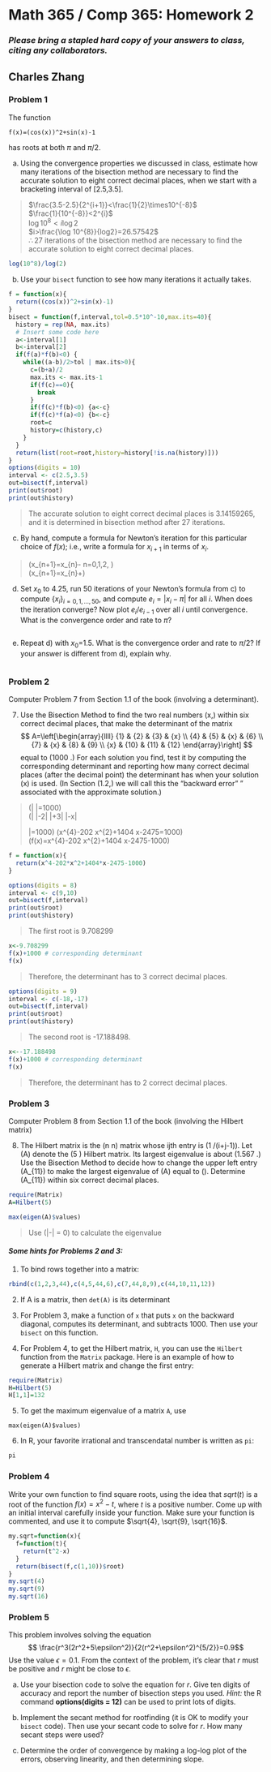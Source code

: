 # Math 365 / Comp 365: Homework 2

### *Please bring a stapled hard copy of your answers to class, citing any collaborators.*

## Charles Zhang

### Problem 1

The function
```
f(x)=(cos(x))^2+sin(x)-1
```
has roots at both $\pi$ and $\pi/2$. 

a) Using the convergence properties we discussed in class, estimate how many iterations of the bisection method are necessary to find the accurate solution to eight correct decimal places, when we start with a bracketing interval of [2.5,3.5].

> $\frac{3.5-2.5}{2^{i+1}}<\frac{1}{2}\times10^{-8}$<br>
$\frac{1}{10^{-8}}<2^{i}$<br>
$\log 10^{8}<i\log2$<br>
$i>\frac{\log 10^{8}}{log2}=26.57542$<br>
$\therefore 27$ iterations of the bisection method are necessary to find the accurate solution to eight correct decimal places.

```r
log(10^8)/log(2)
```


b) Use your `bisect` function to see how many iterations it actually takes.

```r
f = function(x){
  return((cos(x))^2+sin(x)-1)
}
bisect = function(f,interval,tol=0.5*10^-10,max.its=40){
  history = rep(NA, max.its) 
  # Insert some code here
  a<-interval[1]
  b<-interval[2]
  if(f(a)*f(b)<0) {
    while((a-b)/2>tol | max.its>0){
      c=(b+a)/2
      max.its <- max.its-1
      if(f(c)==0){
        break
      } 
      if(f(c)*f(b)<0) {a<-c} 
      if(f(c)*f(a)<0) {b<-c}
      root=c
      history=c(history,c)
    }
  }
  return(list(root=root,history=history[!is.na(history)]))
}
options(digits = 10) 
interval <- c(2.5,3.5)
out=bisect(f,interval)
print(out$root)
print(out$history)
```

> The accurate solution to eight correct decimal places is 3.14159265, and it is determined in bisection method after 27 iterations.

c) By hand, compute a formula for Newton's iteration for this particular choice of $f(x)$; i.e., write a formula for $x_{i+1}$ in terms of $x_{i}$.

> \(x_{n+1}=x_{n}-\frac{f\left(x_{n}\right)}{f^{\prime}\left(x_{n}\right)} \quad n=0,1,2, \ldots\)<br>
\(\therefore x_{n+1}=x_{n}+\frac{\cos ^{2} x_{n}+\sin x_{n} -1}{-\sin (2 x_{n})+\cos x_{n}}\)

d) Set $x_0$ to 4.25, run 50 iterations of your Newton's formula from c) to compute $\{x_i\}_{i=0,1,\ldots,50}$, and compute $e_i=|x_i-\pi|$ for all $i$. When does the iteration converge? Now plot $e_i / e_{i-1}$ over all $i$ until convergence. What is the convergence order and rate to $\pi$?

```r

```


e) Repeat d) with $x_0$=1.5. What is the convergence order and rate to $\pi/2$? If your answer is different from d), explain why.

```r

```

### Problem 2
Computer Problem 7 from Section 1.1 of the book (involving a determinant). 

7. Use the Bisection Method to find the two real numbers \(x,\) within six correct decimal places, that make the determinant of the matrix
$$
A=\left[\begin{array}{llll}
{1} & {2} & {3} & {x} \\
{4} & {5} & {x} & {6} \\
{7} & {x} & {8} & {9} \\
{x} & {10} & {11} & {12}
\end{array}\right]
$$
equal to \(1000 .\) For each solution you find, test it by computing the corresponding determinant and reporting how many correct decimal places (after the decimal point) the determinant has when your solution \(x\) is used. (In Section \(1.2,\) we will call this the "backward error" " associated with the approximate solution.) 

> \(\left|\begin{array}{llll}{1} & {2} & {3} & {x} \\ {4} & {5} & {x} & {6} \\ {7} & {x} & {8} & {9} \\ {x} & {10} & {11} & {12}\end{array}\right|=1000\)<br>
\(\therefore 1\left|\begin{array}{ccc}{5} & {x} & {6} \\ {x} & {8} & {9} \\ {10} & {11} & {12}\end{array}\right|-2\left|\begin{array}{ccc}{4} & {x} & {6} \\ {7} & {8} & {9} \\ {x} & {11} & {12}\end{array}\right|+3\left|\begin{array}{ccc}{4} & {5} & {6} \\ {7} & {x} & {9} \\ {x} & {10} & {12}\end{array}\right|-x\left|\begin{array}{ccc}{4} & {5} & {x} \\ {7} & {x} & {8} \\ {x} & {10} & {11}\end{array}\right|=1000\)
\(\therefore x^{4}-202 x^{2}+1404 x-2475=1000\)<br>
\(\therefore f(x)=x^{4}-202 x^{2}+1404 x-2475-1000\)

```r
f = function(x){
  return(x^4-202*x^2+1404*x-2475-1000)
}

options(digits = 8) 
interval <- c(9,10)
out=bisect(f,interval)
print(out$root)
print(out$history)
```

> The first root is 9.708299

```r
x<-9.708299
f(x)+1000 # corresponding determinant 
f(x)
```

> Therefore, the determinant has to 3 correct decimal places.

```r
options(digits = 9) 
interval <- c(-18,-17)
out=bisect(f,interval)
print(out$root)
print(out$history)
```

> The second root is -17.188498.

```r
x<--17.188498
f(x)+1000 # corresponding determinant 
f(x)
```
> Therefore, the determinant has to 2 correct decimal places.


### Problem 3
Computer Problem 8 from Section 1.1 of the book (involving the Hilbert matrix)

8. The Hilbert matrix is the \(n \times n\) matrix whose ijth entry is \(1 /(i+j-1)\). Let \(A\) denote the
\(5 \times 5\) Hilbert matrix. Its largest eigenvalue is about \(1.567 .\) Use the Bisection Method to decide
how to change the upper left entry \(A_{11}\) to make the largest eigenvalue of \(A\) equal to \(\pi\).
Determine \(A_{11}\) within six correct decimal places. 

```r
require(Matrix)
A=Hilbert(5)

max(eigen(A)$values)
```

> Use \(|\mathbf{A}-\lambda \cdot \mathbf{I}| = 0\) to calculate the eigenvalue






#### *Some hints for Problems 2 and 3:*

1. To bind rows together into a matrix:
```r
rbind(c(1,2,3,44),c(4,5,44,6),c(7,44,8,9),c(44,10,11,12)) 
```

2. If A is a matrix, then `det(A)` is its determinant

3. For Problem 3, make a function of `x` that puts `x` on the backward diagonal, computes its determinant, and subtracts 1000. Then use your `bisect` on this function.

4. For Problem 4, to get the Hilbert matrix, `H`, you can use the `Hilbert` function from the `Matrix` package. Here is an example of how to generate a Hilbert matrix and change the first entry:
```r
require(Matrix)
H=Hilbert(5)
H[1,1]=132
```

5. To get the maximum eigenvalue of a matrix `A`, use 
```
max(eigen(A)$values)
```
6. In R, your favorite irrational and transcendatal number is written as `pi`:
```r
pi
```


### Problem 4
Write your own function to find square roots, using the idea that $sqrt(t)$ is a root of the function $f(x) = x^2 - t$, where $t$ is a positive number. Come up with an initial interval carefully inside your function. Make sure your function is commented, and use it to compute $\sqrt{4}, \sqrt{9}, \sqrt{16}$.

```r
my.sqrt=function(x){
  f=function(t){
    return(t^2-x)
  }
  return(bisect(f,c(1,10))$root)
}
my.sqrt(4)
my.sqrt(9)
my.sqrt(16)
```


### Problem 5

This problem involves solving the equation
$$ \frac{r^3(2r^2+5\epsilon^2)}{2(r^2+\epsilon^2)^{5/2}}=0.9$$
Use the value $\epsilon=0.1$. From the context of the problem, it's clear that $r$ must be positive and $r$ might be close to $\epsilon$. 

a. Use your bisection code to solve the equation for $r$. Give ten digits of accuracy and report the number of bisection steps you used. _Hint:_ the R command **options(digits = 12)** can be used to print lots of digits.

b. Implement the secant method for rootfinding (it is OK to modify your `bisect` code). Then use your secant code to solve for $r$. How many secant steps were used?

c. Determine the order of convergence by making a log-log plot of the errors, observing linearity, and then determining slope.

